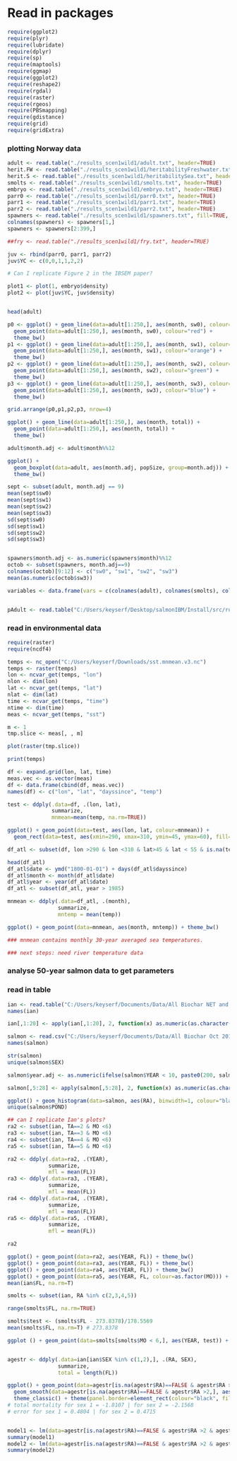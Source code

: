 # Read in packages
```r
require(ggplot2)
require(plyr)
require(lubridate)
require(dplyr)
require(sp)
require(maptools)
require(ggmap)
require(ggplot2)
require(reshape2)
require(rgdal)
require(raster)
require(rgeos)
require(PBSmapping)
require(gdistance)
require(grid)
require(gridExtra)
```

### plotting Norway data
```r
adult <- read.table("./results_scen1wild1/adult.txt", header=TRUE)
herit.FW <- read.table("./results_scen1wild1/heritabilityFreshwater.txt", header=TRUE)
herit.S <- read.table("./results_scen1wild1/heritabilitySea.txt", header=TRUE)
smolts <- read.table("./results_scen1wild1/smolts.txt", header=TRUE)
embryo <- read.table("./results_scen1wild1/embryo.txt", header=TRUE)
parr0 <- read.table("./results_scen1wild1/parr0.txt", header=TRUE)
parr1 <- read.table("./results_scen1wild1/parr1.txt", header=TRUE)
parr2 <- read.table("./results_scen1wild1/parr2.txt", header=TRUE)
spawners <- read.table("./results_scen1wild1/spawners.txt", fill=TRUE, colClasses = "character")
colnames(spawners) <- spawners[1,]
spawners <- spawners[2:399,]

##fry <- read.table("./results_scen1wild1/fry.txt", header=TRUE)

juv <- rbind(parr0, parr1, parr2)
juv$YC <- c(0,0,1,1,2,2)

# Can I replicate Figure 2 in the IBSEM paper?

plot1 <- plot(1, embryo$density)
plot2 <- plot(juv$YC, juv$density)


head(adult)

p0 <- ggplot() + geom_line(data=adult[1:250,], aes(month, sw0), colour="red") +
  geom_point(data=adult[1:250,], aes(month, sw0), colour="red") +
  theme_bw()
p1 <- ggplot() + geom_line(data=adult[1:250,], aes(month, sw1), colour="orange") +
  geom_point(data=adult[1:250,], aes(month, sw1), colour="orange") +
  theme_bw()
p2 <- ggplot() + geom_line(data=adult[1:250,], aes(month, sw2), colour="green") +
  geom_point(data=adult[1:250,], aes(month, sw2), colour="green") +
  theme_bw()
p3 <- ggplot() + geom_line(data=adult[1:250,], aes(month, sw3), colour="blue") +
  geom_point(data=adult[1:250,], aes(month, sw3), colour="blue") +  
  theme_bw()

grid.arrange(p0,p1,p2,p3, nrow=4)

ggplot() + geom_line(data=adult[1:250,], aes(month, total)) +
  geom_point(data=adult[1:250,], aes(month, total)) +
  theme_bw()

adult$month.adj <- adult$month%%12

ggplot() + 
  geom_boxplot(data=adult, aes(month.adj, popSize, group=month.adj)) +
  theme_bw()

sept <- subset(adult, month.adj == 9)
mean(sept$sw0)
mean(sept$sw1)
mean(sept$sw2)
mean(sept$sw3)
sd(sept$sw0)
sd(sept$sw1)
sd(sept$sw2)
sd(sept$sw3)


spawners$month.adj <- as.numeric(spawners$month)%%12
octob <- subset(spawners, month.adj==9)
colnames(octob)[9:12] <- c("sw0", "sw1", "sw2", "sw3")
mean(as.numeric(octob$sw3))

variables <- data.frame(vars = c(colnames(adult), colnames(smolts), colnames(parr0), colnames(parr1), colnames(parr2), colnames(spawners), colnames(embryo), colnames(herit.FW), colnames(herit.S)))


pAdult <- read.table("C:/Users/keyserf/Desktop/salmonIBM/Install/src/runFiles/parameters/adultParameters.txt")
```


### read in environmental data
```r
require(raster)
require(ncdf4)

temps <- nc_open("C:/Users/keyserf/Downloads/sst.mnmean.v3.nc")
temps <- raster(temps)
lon <- ncvar_get(temps, "lon")
nlon <- dim(lon)
lat <- ncvar_get(temps, "lat")
nlat <- dim(lat)
time <- ncvar_get(temps, "time")
ntime <- dim(time)
meas <- ncvar_get(temps, "sst")

m <- 1
tmp.slice <- meas[, , m]

plot(raster(tmp.slice))

print(temps)

df <- expand.grid(lon, lat, time)
meas.vec <- as.vector(meas)
df <- data.frame(cbind(df, meas.vec))
names(df) <- c("lon", "lat", "dayssince", "temp")

test <- ddply(.data=df, .(lon, lat),
              summarize,
              mnmean=mean(temp, na.rm=TRUE))

ggplot() + geom_point(data=test, aes(lon, lat, colour=mnmean)) +
  geom_rect(data=test, aes(xmin=290, xmax=310, ymin=45, ymax=60), fill=NA, colour="white")

df_atl <- subset(df, lon >290 & lon <310 & lat>45 & lat < 55 & is.na(temp)==FALSE)

head(df_atl)
df_atl$date <- ymd("1800-01-01") + days(df_atl$dayssince)
df_atl$month <- month(df_atl$date)
df_atl$year <- year(df_atl$date)
df_atl <- subset(df_atl, year > 1985)

mnmean <- ddply(.data=df_atl, .(month),
                summarize,
                mntemp = mean(temp))

ggplot() + geom_point(data=mnmean, aes(month, mntemp)) + theme_bw()

### mnmean contains monthly 30-year averaged sea temperatures.

### next steps: need river temperature data
```



### analyse 50-year salmon data to get parameters
### read in table
```r
ian <- read.table("C:/Users/keyserf/Documents/Data/All Biochar NET and RR Oct 2013.txt", header=TRUE)
names(ian)

ian[,1:20] <- apply(ian[,1:20], 2, function(x) as.numeric(as.character(x)))

salmon <- read.csv("C:/Users/keyserf/Documents/Data/All Biochar Oct 2013.csv", header=TRUE)
names(salmon)

str(salmon)
unique(salmon$SEX)

salmon$year.adj <- as.numeric(ifelse(salmon$YEAR < 10, paste0(200, salmon$YEAR), ifelse(salmon$YEAR %in% c(10,11,12), paste0(20, salmon$YEAR), salmon$YEAR)))

salmon[,5:28] <- apply(salmon[,5:28], 2, function(x) as.numeric(as.character(x)))

ggplot() + geom_histogram(data=salmon, aes(RA), binwidth=1, colour="black", fill="white") + scale_x_continuous(breaks=seq(0, 13,1)) + theme_bw() 
unique(salmon$POND)

## can I replicate Ian's plots?
ra2 <- subset(ian, TA==2 & MO <6)
ra3 <- subset(ian, TA==3 & MO <6)
ra4 <- subset(ian, TA==4 & MO <6)
ra5 <- subset(ian, TA==5 & MO <6)

ra2 <- ddply(.data=ra2, .(YEAR),
             summarize,
             mfl = mean(FL))
ra3 <- ddply(.data=ra3, .(YEAR),
             summarize,
             mfl = mean(FL))
ra4 <- ddply(.data=ra4, .(YEAR),
             summarize,
             mfl = mean(FL))
ra5 <- ddply(.data=ra5, .(YEAR),
             summarize,
             mfl = mean(FL))

ra2

ggplot() + geom_point(data=ra2, aes(YEAR, FL)) + theme_bw()
ggplot() + geom_point(data=ra3, aes(YEAR, FL)) + theme_bw()
ggplot() + geom_point(data=ra4, aes(YEAR, FL)) + theme_bw()
ggplot() + geom_point(data=ra5, aes(YEAR, FL, colour=as.factor(MO))) + theme_bw()
mean(ian$FL, na.rm=T)

smolts <- subset(ian, RA %in% c(2,3,4,5))

range(smolts$FL, na.rm=TRUE)

smolts$test <- (smolts$FL - 273.8378)/178.5569
mean(smolts$FL, na.rm=T) # 273.8378

ggplot () + geom_point(data=smolts[smolts$MO < 6,], aes(YEAR, test)) + theme_bw() + facet_wrap(~RA)


agestr <- ddply(.data=ian[ian$SEX %in% c(1,2),], .(RA, SEX),
                summarize,
                total = length(FL))

ggplot() + geom_point(data=agestr[is.na(agestr$RA)==FALSE & agestr$RA >2,], aes(RA, log(total))) + facet_wrap(~SEX) +
  geom_smooth(data=agestr[is.na(agestr$RA)==FALSE & agestr$RA >2,], aes(RA, log(total)), method="lm") +
  theme_classic() + theme(panel.border=element_rect(colour="black", fill=NA))
# total mortality for sex 1 = -1.8107 | for sex 2 = -2.1568
# error for sex 1 = 0.4804 | for sex 2 = 0.4715


model1 <- lm(data=agestr[is.na(agestr$RA)==FALSE & agestr$RA >2 & agestr$SEX==1,], log(total)~RA) 
summary(model1)
model2 <- lm(data=agestr[is.na(agestr$RA)==FALSE & agestr$RA >2 & agestr$SEX==2,], log(total)~RA) 
summary(model2)




```